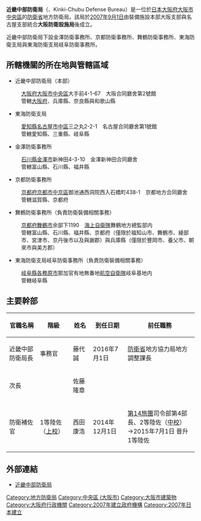 '''近畿中部防衛局'''（{{Lang-ja|近畿中部防衛局／きんきちゅうぶぼうえいきょく}}、Kinki-Chubu Defense Bureau）是一位於[[日本|日本]][[大阪府|大阪府]][[大阪市|大阪市]][[中央區_(大阪市)|中央區]]的[[防衛省|防衛省]]地方防衛局。該局於[[2007年|2007年]][[9月1日|9月1日]]由裝備施設本部大阪支部與名古屋支部統合'''大阪防衛設施局'''後成立。

近畿中部防衛局下設金澤防衛事務所、京都防衛事務所、舞鶴防衛事務所、東海防衛支局與東海防衛支局岐阜防衛事務所。

==所轄機關的所在地與管轄區域==
*近畿中部防衛局（本部）
:[[大阪府|大阪府]][[大阪市|大阪市]][[中央區_(大阪市)|中央區]]大手前4-1-67　大阪合同廳舍第2號館
:管轄[[大阪府|大阪府]]、兵庫縣、奈良縣與和歌山縣
*東海防衛支局
:[[愛知縣|愛知縣]][[名古屋市|名古屋市]][[中區_(名古屋市)|中區]]三之丸2-2-1　名古屋合同廳舍第1號館
:管轄愛知縣、三重縣、岐阜縣
*金澤防衛事務所
:[[石川縣|石川縣]][[金澤市|金澤市]]新神田4-3-10　金澤新神田合同廳舍
:管轄富山縣、石川縣、福井縣
*京都防衛事務所
:[[京都府|京都府]][[京都市|京都市]][[中京區|中京區]]御池通西洞院西入石橋町438-1　京都地方合同廳舍
:管轄滋賀縣、京都府
*舞鶴防衛事務所（負責防衛裝備相關事務）
:[[京都府|京都府]][[舞鶴市|舞鶴市]]余部下1190　[[海上自衛隊|海上自衛隊]]舞鶴地方總監部内
:管轄富山縣、石川縣、福井縣、京都府（僅限於福知山市、舞鶴市、綾部市、宮津市、京丹後市以及與謝郡）與兵庫縣（僅限於豐岡市、養父市、朝來市與美方郡）
*東海防衛支局岐阜防衛事務所（負責防衛裝備相關事務）　
:[[岐阜縣|岐阜縣]][[各務原市|各務原市]]那加官有地無番地[[航空自衛隊|航空自衛隊]]岐阜基地内
:管轄岐阜縣

== 主要幹部 ==
{| class="wikitable"
! 官職名稱 !! 階級 !! 姓名 !! 到任日期 !! 前任職務
|-
| 近畿中部防衛局長 || 事務官 || 藤代誠 || 2016年{{0}}7月{{0}}1日 || [[防衛省|防衛省]]地方協力局地方調整課長
|-
| 次長 ||  || 佐藤隆章 ||  ||
|-
| 防衛補佐官 || 1等陸佐（[[上校|上校]]） || 西田康浩 || 2014年12月{{0}}1日 || [[陸上自衛隊第14旅團|第14旅團]]司令部第4部長、2等陸佐（[[中校|中校]]）<br />→2015年7月1日 晉升1等陸佐
|}

== 外部連結 ==
*[http://www.mod.go.jp/rdb/kinchu/ 近畿中部防衛局] {{Wayback|url=http://www.mod.go.jp/rdb/kinchu/ |date=20210119191956 }}


[[Category:地方防衛局|Category:地方防衛局]]
[[Category:中央區_(大阪市)|Category:中央區 (大阪市)]]
[[Category:大阪市建築物|Category:大阪市建築物]]
[[Category:大阪府行政機關|Category:大阪府行政機關]]
[[Category:2007年建立政府機構|Category:2007年建立政府機構]]
[[Category:2007年日本建立|Category:2007年日本建立]]